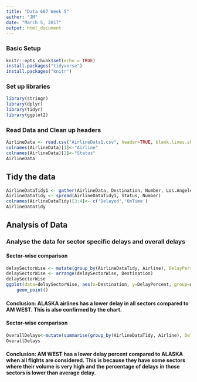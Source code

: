 ```yaml
---
title: "Data 607 Week 5"
author: "JM"
date: "March 5, 2017"
output: html_document
---
```


### Basic Setup
```r
knitr::opts_chunk$set(echo = TRUE)
install.packages("tidyverse")
install.packages("knitr")

```

### Set up libraries
```r
library(stringr)
library(dplyr)
library(tidyr)
library(ggplot2)
```

### Read Data and Clean up headers
```r
AirlineData <- read.csv("AirlineData1.csv", header=TRUE, blank.lines.skip = TRUE, )
colnames(AirlineData)[1]<-"Airline"
colnames(AirlineData)[2]<-"Status"
AirlineData
```

## Tidy the data 
```r
AirlineDataTidy1 <- gather(AirlineData, Destination, Number, Los.Angeles:Seattle)
AirlineDataTidy <- spread(AirlineDataTidy1, Status, Number)
colnames(AirlineDataTidy)[3:4]<- c('Delayed','OnTime')
AirlineDataTidy
```

## Analysis of Data

### Analyse the data for sector specific delays and overall delays
#### Sector-wise comparison
```r
delaySectorWise <- mutate(group_by(AirlineDataTidy, Airline), DelayPercent=(Delayed/(Delayed+OnTime))*100)
delaySectorWise <- arrange(delaySectorWise, Destination)
delaySectorWise
ggplot(data=delaySectorWise, aes(x=Destination, y=DelayPercent, group=Airline, color=Airline)) + geom_line() +
    geom_point()
```

#### Conclusion: ALASKA airlines has a lower delay in all sectors compared to AM WEST. This is also confirmed by the chart.

#### Sector-wise comparison
```r
OverallDelays<-mutate(summarise(group_by(AirlineDataTidy, Airline), DelayedAll=sum(Delayed), OnTimeAll=sum(OnTime)), DelayPercentAll=100*DelayedAll/(DelayedAll+OnTimeAll))
OverallDelays
```

#### Conclusion: AM WEST has a lower delay percent compared to ALASKA when all flights are considered. This is because they have some sectors where their volume is very high and the percentage of delays in those sectors is lower than average delay.

